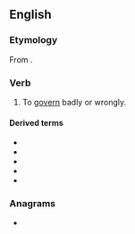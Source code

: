 ==English==

===Etymology===
From {{prefix|mis|govern|lang=en}}.

===Verb===
{{en-verb|misgoverns|misgoverning|misgoverned}}

# {{lb|en|transitive}} To [[govern]] badly or wrongly.

====Derived terms====
* {{l|en|misgovernance}}
* {{l|en|misgoverned}}
* {{l|en|misgoverning}}
* {{l|en|misgovernment}}
* {{l|en|misgovernor}}

===Anagrams===
* {{anagrams|en|a=egimnorsv|Merovings|removings}}